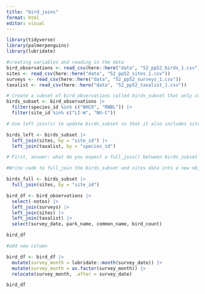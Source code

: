 ```yaml
---
title: "bird_joins"
format: html
editor: visual
---
```


```r
library(tidyverse)
library(palmerpenguins)
library(lubridate)

#creating variables and reading in the data
bird_observations <- read_csv(here::here("data", "52_pp52_birds_1.csv"))
sites <- read_csv(here::here("data", "52_pp52_sites_1.csv"))
surveys <- read_csv(here::here("data", "52_pp52_surveys_1.csv"))
taxalist <- read_csv(here::here("data", "52_pp52_taxalist_1.csv"))

```

```r
# Create a subset of bird_observations called birds_subset that only contains observations for birds with species id “BHCO” and “RWBL”, and from sites with site ID “LI-W” and “NU-C”
birds_subset <- bird_observations |>
  filter(species_id %in% c("BHCO", "RWBL")) |>
  filter(site_id %in% c("LI-W", "NU-C"))

```

```r
# Use left join(s) to update birds_subset so that it also includes sites and taxalist information. For each join, include an explicit argument saying which variable you are joining by (even if it will just assume the correct one for you). Store the updated data frame as birds_left. Make sure to look at the output - is what it contains consistent with what you expected it to contain?

birds_left <- birds_subset |>
  left_join(sites, by = "site_id") |>
  left_join(taxalist, by = "species_id")
```

```r
# First, answer: what do you expect a full_join() between birds_subset and sites to contain?

#Write code to full_join the birds_subset and sites data into a new object called birds_full. Explicitly include the variable you’re joining by. Look at the output. Is it what you expected

birds_full <- birds_subset |>
  full_join(sites, by = "site_id")


```

```r
bird_df <- bird_observations |>
  select(-notes) |>
  left_join(surveys) |>
  left_join(sites) |>
  left_join(taxalist) |>
  select(survey_date, park_name, common_name, bird_count)

bird_df

```

```r
#add new column 

bird_df <- bird_df |> 
  mutate(survey_month = lubridate::month(survey_date)) |> 
  mutate(survey_month = as.factor(survey_month)) |> 
  relocate(survey_month, .after = survey_date)
```

```r
bird_df
 ```





